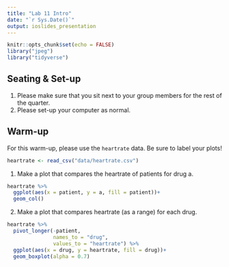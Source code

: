 ```yaml
---
title: "Lab 11 Intro"
date: "`r Sys.Date()`"
output: ioslides_presentation
---
```


```r
knitr::opts_chunk$set(echo = FALSE)
library("jpeg")
library("tidyverse")
```

## Seating & Set-up
1. Please make sure that you sit next to your group members for the rest of the quarter.
2. Please set-up your computer as normal.

## Warm-up
For this warm-up, please use the `heartrate` data. Be sure to label your plots!
```r
heartrate <- read_csv("data/heartrate.csv")
```

1. Make a plot that compares the heartrate of patients for drug a.
```r
heartrate %>% 
  ggplot(aes(x = patient, y = a, fill = patient))+
  geom_col()
```

2. Make a plot that compares heartrate (as a range) for each drug.
```r
heartrate %>% 
  pivot_longer(-patient,
               names_to = "drug",
               values_to = "heartrate") %>% 
  ggplot(aes(x = drug, y = heartrate, fill = drug))+
  geom_boxplot(alpha = 0.7)
```


